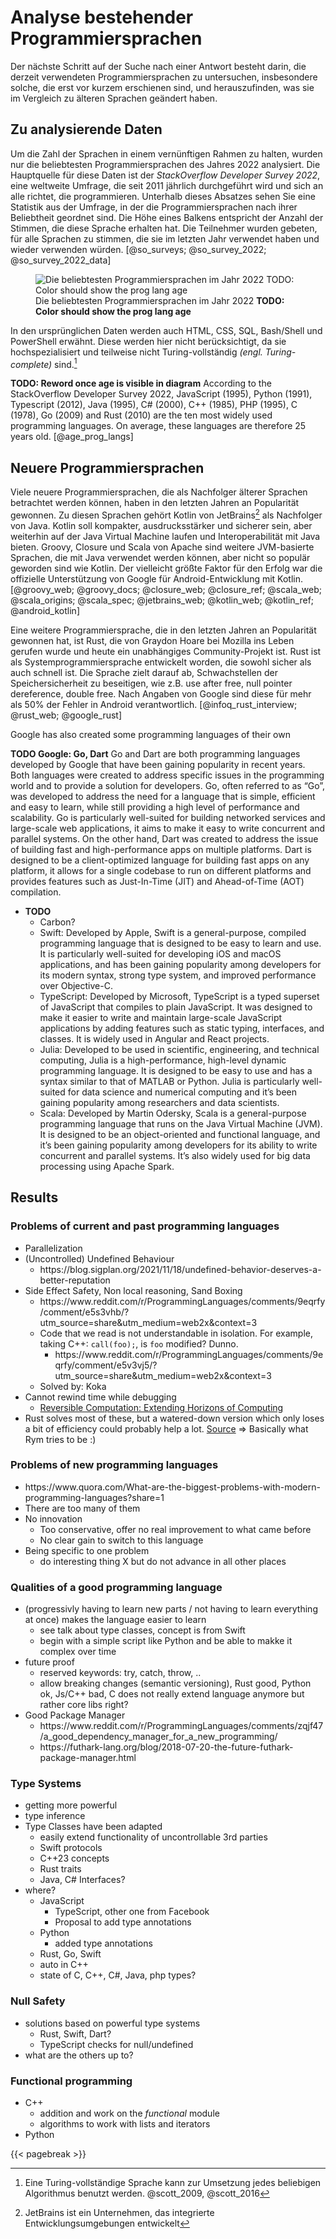 <!-- # Analyzing existing programming languages -->
# Analyse bestehender Programmiersprachen

<!--
The next step in finding an answer is to investigate currently used programming languages,
especially those that were recently created, and to identify what they changed in comparison to older ones.
-->
Der nächste Schritt auf der Suche nach einer Antwort besteht darin, die derzeit verwendeten Programmiersprachen zu untersuchen,
insbesondere solche, die erst vor kurzem erschienen sind, und herauszufinden, was sie im Vergleich zu älteren Sprachen geändert haben.

<!-- ## Data to analyze -->
## Zu analysierende Daten

<!--
To keep the number of languages within a reasonable range, only the most popular programming languages of 2022 were analysed.
The primary source for this data is the _StackOverflow Developer Survey 2022_,
a global survey conducted annually since 2011, aimed at anyone who programs.
Below this paragraph you can see a statistic from the survey, where programming languages are ranked according to their popularity.
The height of a bar corresponds to the number of votes that language received.
Participants were asked to vote for all languages they used last year and would use again.
-->
Um die Zahl der Sprachen in einem vernünftigen Rahmen zu halten, wurden nur die beliebtesten Programmiersprachen des Jahres 2022 analysiert.
Die Hauptquelle für diese Daten ist der _StackOverflow Developer Survey 2022_,
eine weltweite Umfrage, die seit 2011 jährlich durchgeführt wird und sich an alle richtet, die programmieren.
Unterhalb dieses Absatzes sehen Sie eine Statistik aus der Umfrage, in der die Programmiersprachen nach ihrer Beliebtheit geordnet sind.
Die Höhe eines Balkens entspricht der Anzahl der Stimmen, die diese Sprache erhalten hat.
Die Teilnehmer wurden gebeten, für alle Sprachen zu stimmen, die sie im letzten Jahr verwendet haben und wieder verwenden würden.
[@so_surveys; @so_survey_2022; @so_survey_2022_data]

<!-- ![Popularity of programming languages in 2022](../data/stackoverflow-survey-2022.png){#fig-fig-so-survey} -->
![Die beliebtesten Programmiersprachen im Jahr 2022 __TODO: Color should show the prog lang age__](../data/stackoverflow-survey-2022.png){#fig-fig-so-survey}

<!--
The original data also mentions HTML, CSS, SQL, Bash/Shell, and PowerShell.
These are not considered here because they are highly specialised and in part not Turing-complete.[^tc-note]

[^tc-note]: A Turing-complete language can be used to implement any algorithm. @scott_2009, @scott_2016
-->
In den ursprünglichen Daten werden auch HTML, CSS, SQL, Bash/Shell und PowerShell erwähnt.
Diese werden hier nicht berücksichtigt, da sie hochspezialisiert und teilweise nicht Turing-vollständig _(engl. Turing-complete)_ sind.[^tc-note]

[^tc-note]: Eine Turing-vollständige Sprache kann zur Umsetzung jedes beliebigen Algorithmus benutzt werden. @scott_2009, @scott_2016

__TODO: Reword once age is visible in diagram__
According to the StackOverflow Developer Survey 2022, JavaScript (1995), Python (1991), Typescript (2012), Java (1995), C# (2000),
C++ (1985), PHP (1995), C (1978), Go (2009) and Rust (2010) are the ten most widely used programming languages.
On average, these languages are therefore 25 years old.
[@age_prog_langs]

<!-- ## Popular Languages -->
<!-- ## Populäre Sprachen -->

<!-- The popular languages are popular for a variety of reasons, some of the most common reasons include:

Widespread use:
Many popular languages have been around for a long time and have been adopted by many companies and organizations. This means that there is a large community of developers who use the language, which makes it easier to find resources, tutorials, and support.

Versatility:
Popular languages are often versatile and can be used for a wide range of projects. For example, Python is popular among data scientists, engineers, and web developers, while JavaScript is popular for both front-end and back-end web development.

Large ecosystem:
Popular languages often have a large ecosystem of libraries and frameworks that make it easier to develop and deploy applications. This means that developers can use pre-built tools and libraries to speed up development and reduce the time it takes to get an application up and running.

High demand:
Popular languages are often in high demand in the job market. This means that developers who know these languages are more likely to be able to find a job and have a higher earning potential.

Community support:
Popular languages have a strong community support which helps in the development of the language, troubleshooting and learning new features.

Ease of use:
Some popular languages are designed to be easy to learn and use, which makes them a good choice for beginners.

All these factors contribute to the popularity of a programming language. They make it easy for developers to start using the language, and they provide a large community of developers who can help with questions and issues. This makes it more likely that a language will continue to be popular over time. -->


<!-- ## Newer Programming Languages -->
## Neuere Programmiersprachen

<!--
Many newer programming languages, which can be seen as successors to older languages, have gained popularity in recent years.
These languages include Kotlin from JetBrains^[JetBrains is a company that develops integrated development environments] as a successor to Java.
Kotlin is supposed to be more concise, expressive and secure, while continuing to run on the Java Virtual Machine and offering interoperability with Java.
Apache's Groovy, Closure and Scala are other JVM-based languages that can be used with Java,
but have not gained as much popularity as Kotlin.
Perhaps the biggest factor in its success has been Google's official support for Android development using Kotlin.
-->
Viele neuere Programmiersprachen, die als Nachfolger älterer Sprachen betrachtet werden können, haben in den letzten Jahren an Popularität gewonnen.
Zu diesen Sprachen gehört Kotlin von JetBrains^[JetBrains ist ein Unternehmen, das integrierte Entwicklungsumgebungen entwickelt] als Nachfolger von Java.
Kotlin soll kompakter, ausdrucksstärker und sicherer sein, aber weiterhin auf der Java Virtual Machine laufen und Interoperabilität mit Java bieten.
Groovy, Closure und Scala von Apache sind weitere JVM-basierte Sprachen, die mit Java verwendet werden können,
aber nicht so populär geworden sind wie Kotlin.
Der vielleicht größte Faktor für den Erfolg war die offizielle Unterstützung von Google für Android-Entwicklung mit Kotlin.
[@groovy_web; @groovy_docs; @closure_web; @closure_ref; @scala_web; @scala_origins; @scala_spec; @jetbrains_web; @kotlin_web; @kotlin_ref; @android_kotlin]

<!--
Another programming language that has gained popularity in recent years is Rust,
which was started by Graydon Hoare at Mozilla and is now an independent community project.
Rust is designed to be a systems programming language that is both safe and fast.
The language aims to eliminate memory safety vulnerabilities such as use after free, null pointer dereference, double free.
According to Google, these are responsible for more than 50% of the bugs in Android.
-->
Eine weitere Programmiersprache, die in den letzten Jahren an Popularität gewonnen hat, ist Rust,
die von Graydon Hoare bei Mozilla ins Leben gerufen wurde und heute ein unabhängiges Community-Projekt ist.
Rust ist als Systemprogrammiersprache entwickelt worden, die sowohl sicher als auch schnell ist.
Die Sprache zielt darauf ab, Schwachstellen der Speichersicherheit zu beseitigen, wie z.B. use after free, null pointer dereference, double free.
Nach Angaben von Google sind diese für mehr als 50% der Fehler in Android verantwortlich.
[@infoq_rust_interview; @rust_web; @google_rust]

Google has also created some programming languages of their own

__TODO Google: Go, Dart__
Go and Dart are both programming languages developed by Google that have been gaining popularity in recent years.
Both languages were created to address specific issues in the programming world and to provide a solution for developers.
Go, often referred to as "Go", was developed to address the need for a language that is simple,
efficient and easy to learn, while still providing a high level of performance and scalability.
Go is particularly well-suited for building networked services and large-scale web applications,
it aims to make it easy to write concurrent and parallel systems.
On the other hand, Dart was created to address the issue of building fast and high-performance apps on multiple platforms.
Dart is designed to be a client-optimized language for building fast apps on any platform,
it allows for a single codebase to run on different platforms and provides features such as Just-In-Time (JIT) and Ahead-of-Time (AOT) compilation.

- __TODO__
  - Carbon?
  - Swift: Developed by Apple, Swift is a general-purpose, compiled programming language that is designed to be easy to learn and use. It is particularly well-suited for developing iOS and macOS applications, and has been gaining popularity among developers for its modern syntax, strong type system, and improved performance over Objective-C.
  - TypeScript: Developed by Microsoft, TypeScript is a typed superset of JavaScript that compiles to plain JavaScript. It was designed to make it easier to write and maintain large-scale JavaScript applications by adding features such as static typing, interfaces, and classes. It is widely used in Angular and React projects.
  - Julia: Developed to be used in scientific, engineering, and technical computing, Julia is a high-performance, high-level dynamic programming language. It is designed to be easy to use and has a syntax similar to that of MATLAB or Python. Julia is particularly well-suited for data science and numerical computing and it's been gaining popularity among researchers and data scientists.
  - Scala: Developed by Martin Odersky, Scala is a general-purpose programming language that runs on the Java Virtual Machine (JVM). It is designed to be an object-oriented and functional language, and it's been gaining popularity among developers for its ability to write concurrent and parallel systems. It's also widely used for big data processing using Apache Spark.

## Results

### Problems of current and past programming languages

- Parallelization
- (Uncontrolled) Undefined Behaviour
  - https://blog.sigplan.org/2021/11/18/undefined-behavior-deserves-a-better-reputation
- Side Effect Safety, Non local reasoning, Sand Boxing
  - https://www.reddit.com/r/ProgrammingLanguages/comments/9eqrfy/comment/e5s3vhb/?utm_source=share&utm_medium=web2x&context=3
  - Code that we read is not understandable in isolation. For example, taking C++: `call(foo);`, is `foo` modified? Dunno.
    - https://www.reddit.com/r/ProgrammingLanguages/comments/9eqrfy/comment/e5v3vj5/?utm_source=share&utm_medium=web2x&context=3
  - Solved by: Koka
- Cannot rewind time while debugging
  - [Reversible Computation: Extending Horizons of Computing](https://link.springer.com/content/pdf/10.1007/978-3-030-47361-7.pdf)
- Rust solves most of these, but a watered-down version which only loses a bit of efficiency could probably help a lot. [Source](https://www.reddit.com/r/ProgrammingLanguages/comments/9eqrfy/comment/e5v3vj5/?utm_source=share&utm_medium=web2x&context=3) => Basically what Rym tries to be :)

### Problems of new programming languages

- https://www.quora.com/What-are-the-biggest-problems-with-modern-programming-languages?share=1
- There are too many of them
- No innovation
  - Too conservative, offer no real improvement to what came before
  - No clear gain to switch to this language
- Being specific to one problem
  - do interesting thing X but do not advance in all other places

### Qualities of a good programming language

- (progressivly having to learn new parts / not having to learn everything at once) makes the language easier to learn
  - see talk about type classes, concept is from Swift
  - begin with a simple script like Python and be able to makke it complex over time
- future proof
  - reserved keywords: try, catch, throw, ..
  - allow breaking changes (semantic versioning), Rust good, Python ok, Js/C++ bad, C does not really extend language anymore but rather core libs right?
- Good Package Manager
  - https://www.reddit.com/r/ProgrammingLanguages/comments/zqjf47/a_good_dependency_manager_for_a_new_programming/
  - https://futhark-lang.org/blog/2018-07-20-the-future-futhark-package-manager.html

### Type Systems

- getting more powerful
- type inference
- Type Classes have been adapted
  - easily extend functionality of uncontrollable 3rd parties
  - Swift protocols
  - C++23 concepts
  - Rust traits
  - Java, C# Interfaces?
- where?
  - JavaScript
    - TypeScript, other one from Facebook
    - Proposal to add type annotations
  - Python
    - added type annotations
  - Rust, Go, Swift
  - auto in C++
  - state of C, C++, C#, Java, php types?

### Null Safety

- solutions based on powerful type systems
  - Rust, Swift, Dart?
  - TypeScript checks for null/undefined
- what are the others up to?

### Functional programming

- C++
  - addition and work on the _functional_ module
  - algorithms to work with lists and iterators
- Python

<!-- [Programming Language Explorations](https://rtoal.github.io/ple) -->

{{< pagebreak >}}
